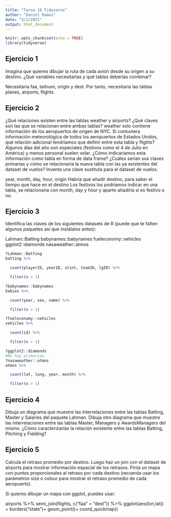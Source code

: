 ```yaml
---
title: "Tarea 18 Tidyverse"
author: "Daniel Ramos"
date: "5/1/2021"
output: html_document
---
```


```r
knitr::opts_chunk$set(echo = TRUE)
library(tidyverse)
```

## Ejercicio 1
Imagina que quieres dibujar la ruta de cada avión desde su origen a su destino. ¿Qué variables necesitarías y qué tablas deberías combinar?

Necesitaria faa, tailnum, origin y dest. Por tanto, necesitaria las tablas planes, airports, flights

## Ejercicio 2
¿Qué relaciones existen entre las tablas weather y airports? ¿Qué claves son las que se relacionan entre ambas tablas?
weather solo contiene información de los aeropuertos de origen de NYC. Si contuviera información meteorológica de todos los aeropuertos de Estados Unidos, qué relación adicional tendríamos que definir entre esta tabla y flights?
Algunos días del año son especiales (festivos como el 4 de Julio en América) y menos personal suelen volar. ¿Cómo indicaríamos esta información como tabla en forma de data frame? ¿Cuáles serían sus claves primarias y cómo se relacionaría la nueva tabla con las ya existentes del dataset de vuelos?
Inventa una clave sustituta para el dataset de vuelos.

year, month, day, hour, origin
Habría que añadir destino, para saber el tiempo que hace en el destino
Los festivos los podriamos indicar en una tabla, se relacionaria con month, day y hour y aparte añadiria si es festivo o no.

## Ejercicio 3
Identifica las claves de los siguientes datasets de R (puede que te falten algunos paquetes así que instálalos antes):

Lahman::Batting
babynames::babynames
fueleconomy::vehicles
ggplot2::diamonds
nasaweather::atmos

```r
?Lahman::Batting
batting %>%

  count(playerID, yearID, stint, teamID, lgID) %>%

  filter(n > 1)

?babynames::babynames
babies %>%

  count(year, sex, name) %>%

  filter(n > 1)

?fueleconomy::vehicles
vehicles %>%

  count(id) %>%

  filter(n > 1)

?ggplot2::diamonds
#No hay primarias
?nasaweather::atmos
atmos %>%

  count(lat, long, year, month) %>%

  filter(n > 1)
```

## Ejercicio 4
Dibuja un diagrama que muestre las interrelaciones entre las tablas Batting, Master y Salaries del paquete Lahman.
Dibuja otro diagrama que muestre las interrelaciones entre las tablas Master, Managers y AwardsManagers del mismo.
¿Cómo caracterizarías la relación existente entre las tablas Batting, Pitching y Fielding?

## Ejercicio 5
Calcula el retraso promedio por destino. Luego haz un join con el dataset de airports para mostrar información espacial de los retrasos. Pinta un mapa con puntos proporcionales al retraso por cada destino (recuerda usar los parámetros size o colour para mostrar el retraso promedio de cada aeropuerto).

Si quieres dibujar un mapa con ggplot, puedes usar:

airports %>% 
  semi_join(flights, c("faa" = "dest")) %>%
  ggplot(aes(lon,lat)) + 
  borders("state")+
  geom_point()+
  coord_quickmap()
```r

```
  
  